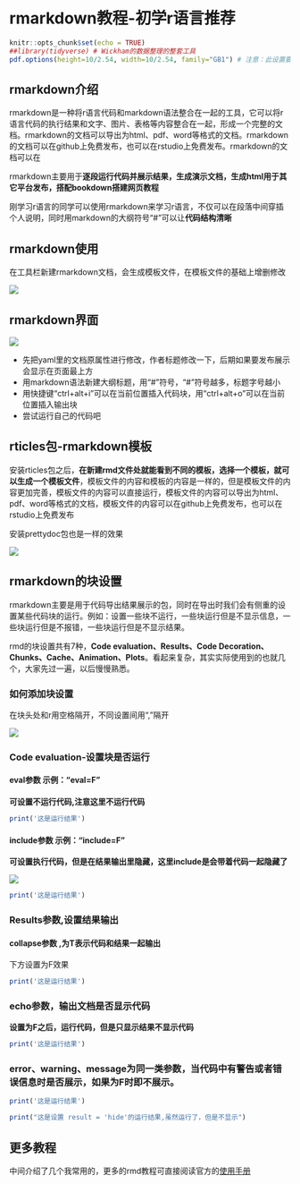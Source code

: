 # rmarkdown教程-初学r语言推荐

```r
knitr::opts_chunk$set(echo = TRUE)
##library(tidyverse) # Wickham的数据整理的整套工具
pdf.options(height=10/2.54, width=10/2.54, family="GB1") # 注意：此设置要放在最后
```

## rmarkdown介绍

rmarkdown是一种将r语言代码和markdown语法整合在一起的工具，它可以将r语言代码的执行结果和文字、图片、表格等内容整合在一起，形成一个完整的文档。rmarkdown的文档可以导出为html、pdf、word等格式的文档。rmarkdown的文档可以在github上免费发布，也可以在rstudio上免费发布。rmarkdown的文档可以在

rmarkdown主要用于**逐段运行代码并展示结果，生成演示文档，生成html用于其它平台发布，搭配bookdown搭建网页教程**

刚学习r语言的同学可以使用rmarkdown来学习r语言，不仅可以在段落中间穿插个人说明，同时用markdown的大纲符号“#”可以让**代码结构清晰**

## rmarkdown使用

在工具栏新建rmarkdown文档，会生成模板文件，在模板文件的基础上增删修改

![](https://vip.123pan.cn/1813062489//7%20pic/202410200846060.png)


## rmarkdown界面

![](https://vip.123pan.cn/1813062489//7%20pic/202410200851433.png)

- 先把yaml里的文档原属性进行修改，作者标题修改一下，后期如果要发布展示会显示在页面最上方
- 用markdown语法新建大纲标题，用“#”符号，“#”符号越多，标题字号越小
- 用快捷键“ctrl+alt+i”可以在当前位置插入代码块，用“ctrl+alt+o”可以在当前位置插入输出块
- 尝试运行自己的代码吧

## rticles包-rmarkdown模板

安装rticles包之后，**在新建rmd文件处就能看到不同的模板，选择一个模板，就可以生成一个模板文件**，模板文件的内容和模板的内容是一样的，但是模板文件的内容更加完善，模板文件的内容可以直接运行，模板文件的内容可以导出为html、pdf、word等格式的文档，模板文件的内容可以在github上免费发布，也可以在rstudio上免费发布

安装prettydoc包也是一样的效果


![](https://vip.123pan.cn/1813062489//7%20pic/202410200856148.png)


## rmarkdown的块设置

rmarkdown主要是用于代码导出结果展示的包，同时在导出时我们会有侧重的设置某些代码块的运行。例如：设置一些块不运行，一些块运行但是不显示信息，一些块运行但是不报错，一些块运行但是不显示结果。

rmd的块设置共有7种，**Code evaluation、Results、Code Decoration、Chunks、Cache、Animation、Plots**。看起来复杂，其实实际使用到的也就几个，大家先过一遍，以后慢慢熟悉。

### 如何添加块设置

在块头处和r用空格隔开，不同设置间用“,”隔开

![](https://vip.123pan.cn/1813062489//7%20pic/202410200918995.png)


### Code evaluation-设置块是否运行

#### eval参数  示例：“eval=F”

**可设置不运行代码,注意这里不运行代码**

```r
print('这是运行结果')
```


#### include参数 示例：“include=F”

**可设置执行代码，但是在结果输出里隐藏，这里include是会带着代码一起隐藏了**

![](https://vip.123pan.cn/1813062489//7%20pic/202410200933859.png)

```r
print('这是运行结果')
```

### Results参数,设置结果输出

#### collapse参数 ,为T表示代码和结果一起输出

下方设置为F效果

```r
print('这是运行结果')
```


### echo参数，输出文档是否显示代码

**设置为F之后，运行代码，但是只显示结果不显示代码**

```r
print('这是运行结果')
```


### error、warning、message为同一类参数，当代码中有警告或者错误信息时是否展示，如果为F时即不展示。

```r
print('这是运行结果')
```

```r
print("这是设置 result = 'hide'的运行结果,虽然运行了，但是不显示")
```


## 更多教程

中间介绍了几个我常用的，更多的rmd教程可直接阅读官方的[使用手册](https://bookdown.org/yihui/rmarkdown/)